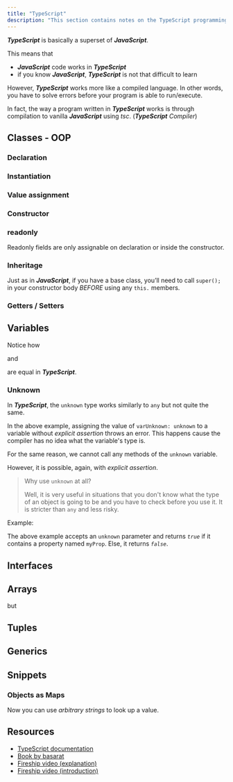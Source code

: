 ```yaml
---
title: "TypeScript"
description: "This section contains notes on the TypeScript programming language."
---
```



***TypeScript*** is basically a superset of ***JavaScript***.

This means that

- ***JavaScript*** code works in ***TypeScript***
- if you know ***JavaScript***, ***TypeScript*** is not that difficult to learn

However, ***TypeScript*** works more like a compiled language. In other words, you have to solve errors before your program is able to run/execute.

In fact, the way a program written in ***TypeScript*** works is through compilation to vanilla ***JavaScript*** using *tsc*. (***TypeScript*** *Compiler*)

## Classes - OOP

### Declaration

<Gist gistCode="2b192ecdd9213f18fca22b72c30fab2e" fileName="typescript-classes-declaration.ts" />

### Instantiation

<Gist gistCode="2b192ecdd9213f18fca22b72c30fab2e" fileName="typescript-classes-instantiation.ts" />

### Value assignment

<Gist gistCode="2b192ecdd9213f18fca22b72c30fab2e" fileName="typescript-classes-values.ts" />

### Constructor

<Gist gistCode="2b192ecdd9213f18fca22b72c30fab2e" fileName="typescript-classes-constructor.ts" />

### readonly

Readonly fields are only assignable on declaration or inside the constructor.

<Gist gistCode="2b192ecdd9213f18fca22b72c30fab2e" fileName="typescript-classes-readonly.ts" />

### Inheritage

Just as in ***JavaScript***, if you have a base class, you’ll need to call `super();` in your constructor body *BEFORE* using any `this.` members.

<Gist gistCode="2b192ecdd9213f18fca22b72c30fab2e" fileName="typescript-classes-inheritage.ts" />

### Getters / Setters

<Gist gistCode="2b192ecdd9213f18fca22b72c30fab2e" fileName="typescript-classes-get-set.ts" />

## Variables

<Gist gistCode="2b192ecdd9213f18fca22b72c30fab2e" fileName="typescript-variables.ts" />

Notice how

<Gist gistCode="2b192ecdd9213f18fca22b72c30fab2e" fileName="typescript-variables-implicit.ts" />

and

<Gist gistCode="2b192ecdd9213f18fca22b72c30fab2e" fileName="typescript-variables-explicit.ts" />

are equal in ***TypeScript***.

### Unknown

In ***TypeScript***, the `unknown` type works similarly to `any` but not quite the same.

<Gist gistCode="2b192ecdd9213f18fca22b72c30fab2e" fileName="typescript-unkown.ts" />

In the above example, assigning the value of `varUnknown: unknown` to a variable without *explicit assertion* throws an error. This happens cause the compiler has no idea what the variable's type is.

For the same reason, we cannot call any methods of the `unknown` variable.

<Gist gistCode="2b192ecdd9213f18fca22b72c30fab2e" fileName="typescript-unkown-method.ts" />

However, it is possible, again, with *explicit assertion*.

<Gist gistCode="2b192ecdd9213f18fca22b72c30fab2e" fileName="typescript-unkown-explicit-assertion.ts" />

> Why use `unknown` at all?
>
> Well, it is very useful in situations that you don't know what the type of an object is going to be and you have to check before you use it. It is stricter than `any` and less risky.

Example:

<Gist gistCode="2b192ecdd9213f18fca22b72c30fab2e" fileName="typescript-unkown-interface.ts" />

The above example accepts an `unknown` parameter and returns *`true`* if it contains a property named `myProp`. Else, it returns *`false`*.

## Interfaces

<Gist gistCode="2b192ecdd9213f18fca22b72c30fab2e" fileName="typescript-interfaces.ts" />

## Arrays

<Gist gistCode="2b192ecdd9213f18fca22b72c30fab2e" fileName="typescript-arrays.ts" />

but

<Gist gistCode="2b192ecdd9213f18fca22b72c30fab2e" fileName="typescript-arrays-typed.ts" />

## Tuples

<Gist gistCode="2b192ecdd9213f18fca22b72c30fab2e" fileName="typescript-tuples.ts" />

## Generics

<Gist gistCode="2b192ecdd9213f18fca22b72c30fab2e" fileName="typescript-generics.ts" />

## Snippets

### Objects as Maps

<Gist gistCode="2b192ecdd9213f18fca22b72c30fab2e" fileName="typescript-objects-as-maps.ts" />

Now you can use *arbitrary strings* to look up a value.

<Gist gistCode="2b192ecdd9213f18fca22b72c30fab2e" fileName="typescript-arbitrary-strings.ts" />

## Resources

- [TypeScript documentation](https://www.typescriptlang.org/docs/)
- [Book by basarat](https://basarat.gitbook.io/typescript/)
- [Fireship video (explanation)](https://youtu.be/zQnBQ4tB3ZA)
- [Fireship video (introduction)](https://youtu.be/ahCwqrYpIuM)
